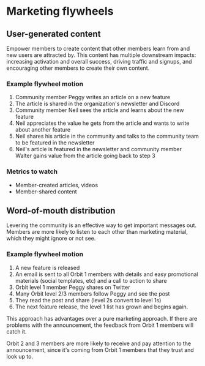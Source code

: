 # Marketing flywheels

## User-generated content

Empower members to create content that other members learn from and new
users are attracted by. This content has multiple downstream impacts: increasing activation and overall success, driving traffic and signups, and encouraging other members to create their own content.

### Example flywheel motion
1. Community member Peggy writes an article on a new feature
2. The article is shared in the organization's newsletter and Discord
3. Community member Neil sees the article and learns about the new feature
4. Neil appreciates the value he gets from the article and wants to write about another feature
5. Neil shares his article in the community and talks to the community team to be featured in the newsletter
6. Neil's article is featured in the newsletter and community member Walter gains value from the article going back to step 3

### Metrics to watch
* Member-created articles, videos
* Member-shared content 

## Word-of-mouth distribution

Levering the community is an effective way to get important messages out.
Members are more likely to listen to each other than marketing material, which they might ignore or not see. 

### Example flywheel motion

1. A new feature is released
2. An email is sent to all Orbit 1 members with details and easy promotional materials (social templates, etc) and a call to action to share
3. Orbit level 1 member Peggy shares on Twitter
4. Many Orbit level 2/3 members follow Peggy and see the post
5. They read the post and share (level 2s convert to level 1s)
6. The next feature release, the level 1 list has grown and begins again.

This approach has advantages over a pure marketing approach. If there are
problems with the announcement, the feedback from Orbit 1 members will catch it.

Orbit 2 and 3 members are more likely to receive and pay attention to the
announcement, since it's coming from Orbit 1 members that they trust and look up to.
